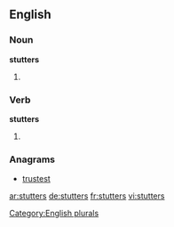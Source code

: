 
==English==

===Noun===
'''stutters'''

# {{plural of |[[stutter]]}}

===Verb===
'''stutters'''

# {{third-person singular of|stutter}}

===Anagrams===
* [[trustest#English|trustest]]

[[Category:English plurals]]

[[ar:stutters]]
[[de:stutters]]
[[fr:stutters]]
[[vi:stutters]]